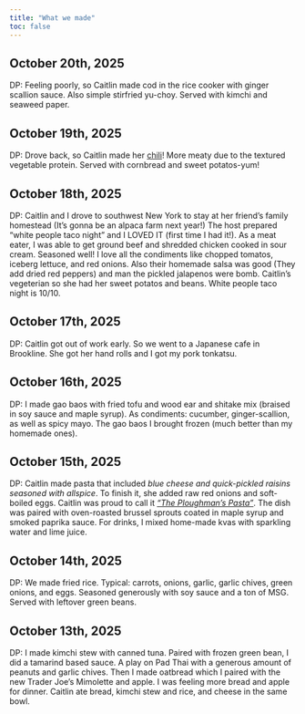 ```yaml
---
title: "What we made" 
toc: false
---
```


## October 20th, 2025
DP: Feeling poorly, so Caitlin made cod in the rice cooker with ginger scallion sauce. Also simple stirfried yu-choy. Served with kimchi and seaweed paper.

## October 19th, 2025
DP: Drove back, so Caitlin made her [chili](/posts/chili.qmd)! More meaty due to the textured vegetable protein. Served with cornbread and sweet potatos-yum!

## October 18th, 2025
DP: Caitlin and I drove to southwest New York to stay at her friend's family homestead (It's gonna be an alpaca farm next year!) The host prepared "white people taco night" and I LOVED IT (first time I had it!). As a meat eater, I was able to get ground beef and shredded chicken cooked in sour cream. Seasoned well! I love all the condiments like chopped tomatos, iceberg lettuce, and red onions. Also their homemade salsa was good (They add dried red peppers) and man the pickled jalapenos were bomb. Caitlin's vegeterian so she had her sweet potatos and beans. White people taco night is 10/10.

## October 17th, 2025
DP: Caitlin got out of work early. So we went to a Japanese cafe in Brookline. She got her hand rolls and I got my pork tonkatsu. 

## October 16th, 2025
DP: I made gao baos with fried tofu and wood ear and shitake mix (braised in soy sauce and maple syrup). As condiments: cucumber, ginger-scallion, as well as spicy mayo. The gao baos I brought frozen (much better than my homemade ones). 

## October 15th, 2025
DP: Caitlin made pasta that included *blue cheese and quick-pickled raisins seasoned with allspice*. To finish it, she added raw red onions and soft-boiled eggs. Caitlin was proud to call it [*"The Ploughman's Pasta"*](/posts/pasta_bc_raisin.qmd). The dish was paired with oven-roasted brussel sprouts coated in maple syrup and smoked paprika sauce. For drinks, I mixed home-made kvas with sparkling water and lime juice. 

## October 14th, 2025
DP: We made fried rice. Typical: carrots, onions, garlic, garlic chives, green onions, and eggs. Seasoned generously with soy sauce and a ton of MSG. Served with leftover green beans.

## October 13th, 2025
DP: I made kimchi stew with canned tuna. Paired with frozen green bean, I did a tamarind based sauce. A play on Pad Thai with a generous amount of peanuts and garlic chives. Then I made oatbread which I paired with the new Trader Joe's Mimolette and apple. I was feeling more bread and apple for dinner. Caitlin ate bread, kimchi stew and rice, and cheese in the same bowl.